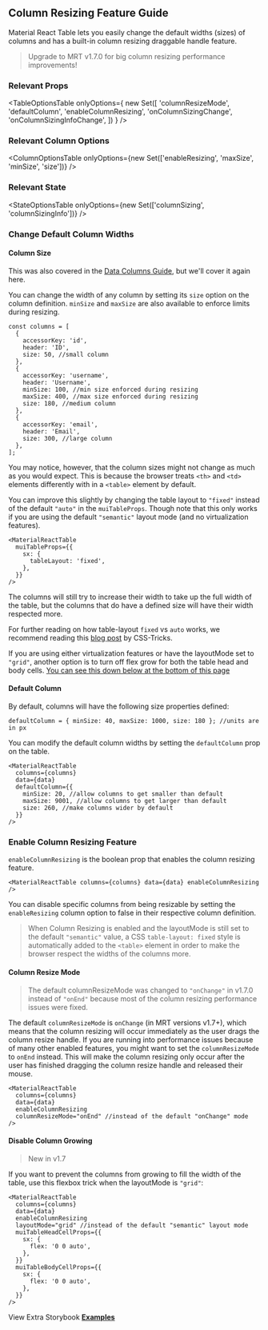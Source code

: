 
<Head>
  <title>Column Resizing Feature Guide - Material React Table V2 Docs</title>
  <meta
    name="description"
    content="How to use and customize the column resizing features of Material React Table"
  />
</Head>

## Column Resizing Feature Guide

Material React Table lets you easily change the default widths (sizes) of columns and has a built-in column resizing draggable handle feature.

> Upgrade to MRT v1.7.0 for big column resizing performance improvements!

### Relevant Props

<TableOptionsTable
  onlyOptions={
    new Set([
      'columnResizeMode',
      'defaultColumn',
      'enableColumnResizing',
      'onColumnSizingChange',
      'onColumnSizingInfoChange',
    ])
  }
/>

### Relevant Column Options

<ColumnOptionsTable
  onlyOptions={new Set(['enableResizing', 'maxSize', 'minSize', 'size'])}
/>

### Relevant State

<StateOptionsTable onlyOptions={new Set(['columnSizing', 'columnSizingInfo'])} />

### Change Default Column Widths

#### Column Size

This was also covered in the [Data Columns Guide](/docs/guides/data-columns), but we'll cover it again here.

You can change the width of any column by setting its `size` option on the column definition. `minSize` and `maxSize` are also available to enforce limits during resizing.

```tsx
const columns = [
  {
    accessorKey: 'id',
    header: 'ID',
    size: 50, //small column
  },
  {
    accessorKey: 'username',
    header: 'Username',
    minSize: 100, //min size enforced during resizing
    maxSize: 400, //max size enforced during resizing
    size: 180, //medium column
  },
  {
    accessorKey: 'email',
    header: 'Email',
    size: 300, //large column
  },
];
```

You may notice, however, that the column sizes might not change as much as you would expect. This is because the browser treats `<th>` and `<td>` elements differently with in a `<table>` element by default.

You can improve this slightly by changing the table layout to `"fixed"` instead of the default `"auto"` in the `muiTableProps`. Though note that this only works if you are using the default `"semantic"` layout mode (and no virtualization features).

```tsx
<MaterialReactTable
  muiTableProps={{
    sx: {
      tableLayout: 'fixed',
    },
  }}
/>
```

The columns will still try to increase their width to take up the full width of the table, but the columns that do have a defined size will have their width respected more.

For further reading on how table-layout `fixed` vs `auto` works, we recommend reading this [blog post](https://css-tricks.com/almanac/properties/t/table-layout/) by CSS-Tricks.

If you are using either virtualization features or have the layoutMode set to `"grid"`, another option is to turn off flex grow for both the table head and body cells. [You can see this down below at the bottom of this page](#disable-column-growing)

#### Default Column

By default, columns will have the following size properties defined:

```tsx
defaultColumn = { minSize: 40, maxSize: 1000, size: 180 }; //units are in px
```

You can modify the default column widths by setting the `defaultColumn` prop on the table.

```tsx
<MaterialReactTable
  columns={columns}
  data={data}
  defaultColumn={{
    minSize: 20, //allow columns to get smaller than default
    maxSize: 9001, //allow columns to get larger than default
    size: 260, //make columns wider by default
  }}
/>
```

### Enable Column Resizing Feature

`enableColumnResizing` is the boolean prop that enables the column resizing feature.

```tsx
<MaterialReactTable columns={columns} data={data} enableColumnResizing />
```

You can disable specific columns from being resizable by setting the `enableResizing` column option to false in their respective column definition.

> When Column Resizing is enabled and the layoutMode is still set to the default `"semantic"` value, a CSS `table-layout: fixed` style is automatically added to the `<table>` element in order to make the browser respect the widths of the columns more.

#### Column Resize Mode

> The default columnResizeMode was changed to `"onChange"` in v1.7.0 instead of `"onEnd"` because most of the column resizing performance issues were fixed.

The default `columnResizeMode` is `onChange` (in MRT versions v1.7+), which means that the column resizing will occur immediately as the user drags the column resize handle. If you are running into performance issues because of many other enabled features, you might want to set the `columnResizeMode` to `onEnd` instead. This will make the column resizing only occur after the user has finished dragging the column resize handle and released their mouse.

```tsx
<MaterialReactTable
  columns={columns}
  data={data}
  enableColumnResizing
  columnResizeMode="onEnd" //instead of the default "onChange" mode
/>
```

<Example />

#### Disable Column Growing

> New in v1.7

If you want to prevent the columns from growing to fill the width of the table, use this flexbox trick when the layoutMode is `"grid"`:

```tsx
<MaterialReactTable
  columns={columns}
  data={data}
  enableColumnResizing
  layoutMode="grid" //instead of the default "semantic" layout mode
  muiTableHeadCellProps={{
    sx: {
      flex: '0 0 auto',
    },
  }}
  muiTableBodyCellProps={{
    sx: {
      flex: '0 0 auto',
    },
  }}
/>
```

<NoGrowExample />

View Extra Storybook **[Examples](https://www.material-react-table.dev/?path=/story/features-column-resizing-examples)**
